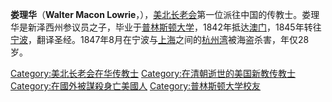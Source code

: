 {{Unreferenced |time=2009-03-21T09:16:47+00:00 }} 	

'''娄理华'''（'''Walter Macon Lowrie'''，{{bd|1819年||1847年|8月|}}），[[美北长老会|美北长老会]]第一位派往中国的传教士。娄理华是新泽西州参议员之子，毕业于[[普林斯顿大学|普林斯顿大学]]，1842年抵达[[澳门|澳门]]，1845年转往[[宁波|宁波]]，翻译圣经。1847年8月在宁波与[[上海|上海]]之间的[[杭州湾|杭州湾]]被海盗杀害，年仅28岁。
{{宁波基督教传教士}}
{{DEFAULTSORT:L}}
[[Category:美北长老会在华传教士|Category:美北长老会在华传教士]]
[[Category:在清朝逝世的美国新教传教士|Category:在清朝逝世的美国新教传教士]]
[[Category:在國外被謀殺身亡美國人|Category:在國外被謀殺身亡美國人]]
[[Category:普林斯顿大学校友|Category:普林斯顿大学校友]]